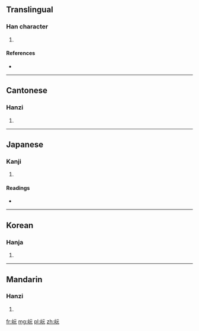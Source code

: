 ==Translingual==

===Han character===
{{Han char|rn=46|rad=山|as=04|sn=7|four=2171<sub>1</sub>|canj=山一一山 (UMMU)}}

# {{defn|Han|sort=山04}}

====References====
* {{Han ref|kx=0308.230|dkj=07935|dj=0608.040|hdz=10762.090|uh=5C8F|ud=23695|bh=CAC1|bd=51905}}

----

==Cantonese==

===Hanzi===
{{yue-hanzi|jyut=|y=yun4}}

# {{defn|lang=yue|sort=山04}}

----

==Japanese==

===Kanji===
{{ja-kanji|grade=|rs=山04}}

# {{defn|lang=ja|sort=山04}}

====Readings====
* {{ja-readings|on=[[ぐわん]] (guwan)|kun=[[けはしい]] (kehashii), [[たかい]] (takai)}}

----

==Korean==

===Hanja===
{{ko-hanja|hangeul=완|rv=wan|mr=wan}}

# {{defn|lang=ko|sort=山04}}

----

==Mandarin==

===Hanzi===
{{cmn-hanzi|pin=[[wán]] ([[wan2]])|wg=yüan<sup>2</sup>}}

# {{defn|lang=cmn|sort=山04}}

[[fr:岏]]
[[mg:岏]]
[[pl:岏]]
[[zh:岏]]